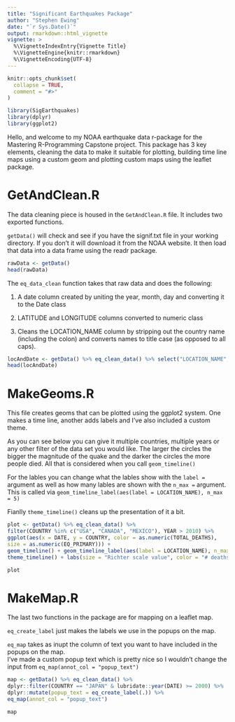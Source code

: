 ```yaml
---
title: "Significant Earthquakes Package"
author: "Stephen Ewing"
date: "`r Sys.Date()`"
output: rmarkdown::html_vignette
vignette: >
  %\VignetteIndexEntry{Vignette Title}
  %\VignetteEngine{knitr::rmarkdown}
  %\VignetteEncoding{UTF-8}
---
```


```r
knitr::opts_chunk$set(
  collapse = TRUE,
  comment = "#>"
)

library(SigEarthquakes)
library(dplyr)
library(ggplot2)
```

Hello, and welcome to my NOAA earthquake data r-package for the Mastering R-Programming Capstone
project.  This package has 3 key elements, cleaning the data to make it suitable for 
plotting, building time line maps using a custom geom and plotting custom maps using the leaflet
package.


# GetAndClean.R
The data cleaning piece is housed in the `GetAndClean.R` file.  It includes two exported functions.

`getData()` will check and see if you have the signif.txt file in your working directory.  If you don't
it will download it from the NOAA website.  It then load that data into a data frame using the readr
package.
```r
rawData <- getData()
head(rawData)
```

The `eq_data_clean` function takes that raw data and does the following:

1.  A date column created by uniting the year, month, day and converting it to the Date class


2.  LATITUDE and LONGITUDE columns converted to numeric class


3. Cleans the LOCATION_NAME column by stripping out the country name (including the colon) and 
    converts names to title case (as opposed to all caps). 
```r
locAndDate <- getData() %>% eq_clean_data() %>% select("LOCATION_NAME", "DATE")
head(locAndDate)
```

# MakeGeoms.R
This file creates geoms that can be plotted using the ggplot2 system.  One makes a time line, another adds labels and I've also included a custom theme.

As you can see below you can give it multiple countries, multiple years or any other filter of the data set you would like.  The larger the circles the bigger the magnitude of the quake and the darker the circles the more people died. All that is considered when you call `geom_timeline()`

For the lables you can change what the lables show with the `label =` argument as well as how many lables are shown with the `n_max =` argument.  This is called via `geom_timeline_label(aes(label = LOCATION_NAME), n_max = 5)`

Fianlly `theme_timeline()` cleans up the presentation of it a bit.

```r
plot <- getData() %>% eq_clean_data() %>%
filter(COUNTRY %in% c("USA", "CANADA", "MEXICO"), YEAR > 2010) %>%
ggplot(aes(x = DATE, y = COUNTRY, color = as.numeric(TOTAL_DEATHS),
size = as.numeric(EQ_PRIMARY))) +
geom_timeline() + geom_timeline_label(aes(label = LOCATION_NAME), n_max = 5) +
theme_timeline() + labs(size = "Richter scale value", color = "# deaths")

plot
```

# MakeMap.R

The last two functions in the package are for mapping on a leaflet map.

`eq_create_label` just makes the labels we use in the popups on the map.

`eq_map` takes as inupt the column of text you want to have included in the popups on the map.  
I've made a custom popup text which is pretty nice so I wouldn't change the input from 
`eq_map(annot_col = "popup_text")`

```r
map <- getData() %>% eq_clean_data() %>%
dplyr::filter(COUNTRY == "JAPAN" & lubridate::year(DATE) >= 2000) %>%
dplyr::mutate(popup_text = eq_create_label(.)) %>%
eq_map(annot_col = "popup_text")

map
```

